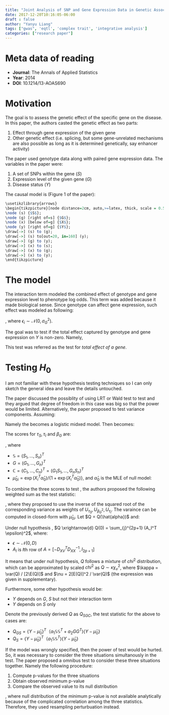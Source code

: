 ```yaml
---
title: "Joint Analysis of SNP and Gene Expression Data in Genetic Association Studies of Complex Diseases"
date: 2017-12-20T10:16:05-06:00
draft : false
author: "Yanyu Liang"
tags: ["gwas", 'eqtl', 'complex trait', 'integrative analysis']
categories: ["research paper"]
---
```


# Meta data of reading

* **Journal**: The Annals of Applied Statistics
* **Year**: 2014
* **DOI**: 10.1214/13-AOAS690

$$
\newcommand\logit{\text{logit}}
\newcommand\E{\text{E}}
\newcommand\var{\text{Var}}
\newcommand\diag{\text{diag}}
\newcommand\nocr{\nonumber\\}
$$

# Motivation

The goal is to assess the genetic effect of the specific gene on the disease. In this paper, the authors casted the genetic effect as two parts:

  1. Effect through gene expression of the given gene
  2. Other genetic effect (i.e. splicing, but some gene-unrelated mechanisms are also possible as long as it is determined genetically, say enhancer activity)

The paper used genotype data along with paired gene expression data. The variables in the paper were:

  1. A set of SNPs within the gene ($S$)
  2. Expression level of the given gene ($G$)
  3. Disease status ($Y$)

The causal model is (Figure 1 of the paper):

```r
\usetikzlibrary{arrows}
\begin{tikzpicture}[node distance=2cm, auto,>=latex, thick, scale = 0.5]
\node (s) {$S$};
\node (g) [right of=s] {$G$};
\node (x) [below of=g] {$X$};
\node (y) [right of=g] {$Y$};
\draw[->] (s) to (g);
\draw[->] (s) to[out=20, in=160] (y);
\draw[->] (g) to (y);
\draw[->] (x) to (s);
\draw[->] (x) to (g);
\draw[->] (x) to (y);
\end{tikzpicture}
```

# The model

\begin{align}
  \logit\{\Pr(Y_i = 1| S_i, G_i, X_i)\} &= X_i^T \alpha + S_i^T \beta_S + G_i \beta_G + G_i S_i^T \gamma \label{eq:y}
\end{align}

The interaction term modeled the combined effect of genotype and gene expression level to phenotype log odds. This term was added because it made biological sense. Since genotype can affect gene expression, such effect was modeled as following:

\begin{align}
  G_i&= X_i^T\phi + S_i^T\delta + \epsilon_i \label{eq:g}
\end{align}

, where $\epsilon_i \sim \mathcal{N}(0, \sigma_G^2)$.

The goal was to test if the total effect captured by genotype and gene expression on $Y$ is non-zero. Namely,

\begin{align}
  H_0: \beta_S 0, \beta_G = 0, \gamma = 0 \label{eq:h0}
\end{align}

This test was referred as the test for *total effect of a gene*.

# Testing $H_0$

I am not familiar with these hypothesis testing techniques so I can only sketch the general idea and leave the details untouched.

The paper discussed the possiblity of using LRT or Wald test to test \eqref{eq:h0} and they argued that degree of freedom in this case was big so that the power would be limited. Alternatively, the paper proposed to test variance components. Assuming:

\begin{align}
  \beta_{S_i} \sim_{iid} \mathcal{N}(0, \tau_S) \nocr
  \gamma_i \sim_{iid} \mathcal{N}(0, \tau_I) \nonumber
\end{align}

Namely the \eqref{eq:y} becomes a logistic midxed model. Then \eqref{eq:h0} becomes:

\begin{align}
  H_0: \tau_S = \tau_I = 0, \beta_G = 0 \nonumber
\end{align}

The scores for $\tau_S, \tau_I$ and $\beta_G$ are:

\begin{align}
  U_{\tau_S} &= \{Y - \hat{\mu}_0\}^T \mathbb{S}\mathbb{S}^T \{Y - \hat{\mu}_0\} \nocr
  U_{\tau_I} &= \{Y - \hat{\mu}_0\}^T \mathbb{C}\mathbb{C}^T \{Y - \hat{\mu}_0\} \nocr
  U_{\beta_G} &= G^T \{Y - \hat{\mu}_0\} \nonumber
\end{align}

, where

  * $\mathbb{S} = (S_1, ..., S_n)^T$
  * $G = (G_1, ..., G_n)^T$
  * $\mathbb{C} = (C_1, ..., C_n)^T = (G_1S_1, ..., G_nS_n)^T$
  * $\hat{\mu}_{0i} = \exp(X_i^T \hat{\alpha}_0) / \{1 + \exp(X_i^T \hat{\alpha}_0)\}$, and $\hat\alpha_0$ is the MLE of null model:
    \begin{align}
      \logit(\Pr(Y = 1|S_i, G_i, X_i)) = X_i^T \alpha \nonumber
    \end{align}

To combine the three scores to test \eqref{eq:h0}, the authors proposed the following weighted sum as the test statistic:

  \begin{align}
    Q &= n^{-1} (a_1U_{\tau_S} + a_2U_{\beta_G} + a_3U_{\tau_I}) \nocr
    &= \{Y - \hat{\mu}_0\}^T （a_1\mathbb{S}\mathbb{S}^T + a_2GG^T + a_3 \mathbb{C}\mathbb{C}^T) \{Y - \hat{\mu}_0\}
  \end{align}

, where they proposed to use the inverse of the squared root of the corresponding variance as weights of $U_{\tau_S}, U_{\beta_G^2}, U_{\tau_I}$. The varaince can be computed in closed-form with $\hat{\mu}_{0i}$. Let $Q = Q(\hat{alpha})$ and:

  \begin{align}
    D &= \begin{bmatrix} D_{XX} & D_{XV} \\ D_{VX} & D_{VV} \end{bmatrix} \nocr
    &= n^{-1} U^T W U \nocr
    \text{, where} & \nocr
    U &= \begin{bmatrix} U_1 \\ \vdots \\ U_n \end{bmatrix} \nocr
    U_i &= (X_i^T, V_i^T) \nocr
    V_i &= (\sqrt{a_1}S_i^T, \sqrt{a_2} G_i, \sqrt{a_3} C_i) \in \mathbb{R}^{2p + 1} \nocr
    W &= \diag(\mu_i(1 - \mu_i)) \nonumber
  \end{align}

Under null hypothesis \eqref{eq:h0}, $Q \xrightarrow{d} Q(0) = \sum_{j}^{2p+1} (A_l^T \epsilon)^2$, where:

  * $\epsilon \sim \mathcal{N}(0, D)$
  * $A_l$ is $l$th row of $A = [-D_{XV}^T D_{XX}^{-1}, I_{2p+1}]$

It means that under null hypothesis, $Q$ follows a mixture of $chi^2$ distribution, which can be approximated by scaled $chi^2$ as $Q \sim \kappa \chi_{\nu}^2$, where $\kappa = \var(Q) / [2\E(Q)]$ and $\nu = 2[E(Q)]^2 / \var(Q)$ (the expression was given in supplementary).

Furthermore, some other hypothesis would be:

  * $Y$ depends on $G$, $S$ but not their interaction term
  * $Y$ depends on $S$ only

Denote the previously derived $Q$ as $Q_{SGC}$, the test statistic for the above to cases are:

  * $Q_{GS} = \{Y - \hat{\mu}_0\}^T （a_1\mathbb{S}\mathbb{S}^T + a_2GG^T) \{Y - \hat{\mu}_0\}$
  * $Q_{S} = \{Y - \hat{\mu}_0\}^T （a_1\mathbb{S}\mathbb{S}^T) \{Y - \hat{\mu}_0\}$

If the model was wrongly specified, then the power of test would be hurted. So, it was necessary to consider the three situations simultanously in the test. The paper proposed a omnibus test to consider these three situations together. Namely the following procedure:

  1. Compute p-values for the three situations
  2. Obtain observed minimum p-value
  3. Compare the observed value to its null distribution

, where null distribution of the minimum p-value is not available analytically because of the complicated correlation among the three statistics. Therefore, they used resampling perturbuation instead.
